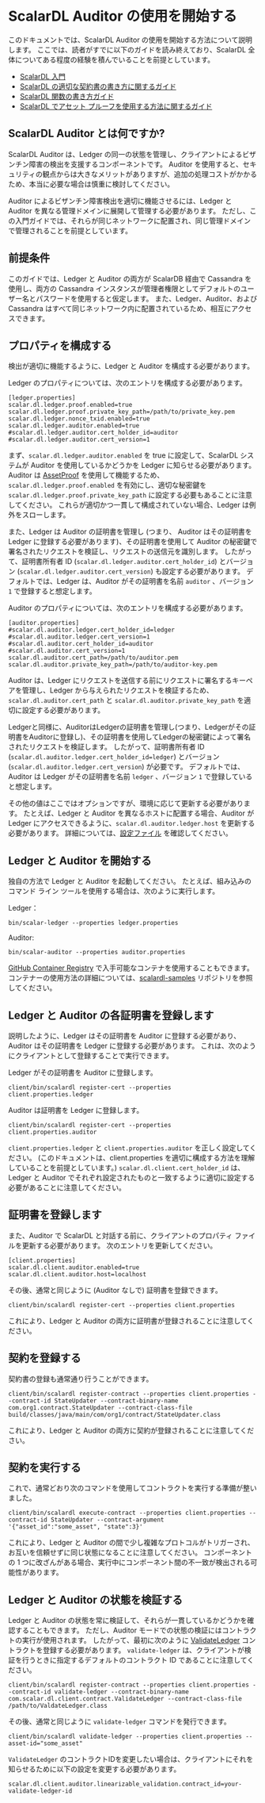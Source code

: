 # ScalarDL Auditor の使用を開始する


<TranslationBanner />

このドキュメントでは、ScalarDL Auditor の使用を開始する方法について説明します。
ここでは、読者がすでに以下のガイドを読み終えており、ScalarDL 全体についてある程度の経験を積んでいることを前提としています。

* [ScalarDL 入門](getting-started.mdx)
* [ScalarDL の適切な契約書の書き方に関するガイド](how-to-write-contract.mdx)
* [ScalarDL 関数の書き方ガイド](how-to-write-function.mdx)
* [ScalarDL でアセット プルーフを使用する方法に関するガイド](how-to-use-proof.mdx)

## ScalarDL Auditor とは何ですか?

ScalarDL Auditor は、Ledger の同一の状態を管理し、クライアントによるビザンチン障害の検出を支援するコンポーネントです。
Auditor を使用すると、セキュリティの観点からは大きなメリットがありますが、追加の処理コストがかかるため、本当に必要な場合は慎重に検討してください。

Auditor によるビザンチン障害検出を適切に機能させるには、Ledger と Auditor を異なる管理ドメインに展開して管理する必要があります。
ただし、この入門ガイドでは、それらが同じネットワークに配置され、同じ管理ドメインで管理されることを前提としています。

## 前提条件

このガイドでは、Ledger と Auditor の両方が ScalarDB 経由で Cassandra を使用し、両方の Cassandra インスタンスが管理者権限としてデフォルトのユーザー名とパスワードを使用すると仮定します。
また、Ledger、Auditor、および Cassandra はすべて同じネットワーク内に配置されているため、相互にアクセスできます。

## プロパティを構成する

検出が適切に機能するように、Ledger と Auditor を構成する必要があります。

Ledger のプロパティについては、次のエントリを構成する必要があります。

```
[ledger.properties]
scalar.dl.ledger.proof.enabled=true
scalar.dl.ledger.proof.private_key_path=/path/to/private_key.pem
scalar.dl.ledger.nonce_txid.enabled=true
scalar.dl.ledger.auditor.enabled=true
#scalar.dl.ledger.auditor.cert_holder_id=auditor
#scalar.dl.ledger.auditor.cert_version=1
```

まず、`scalar.dl.ledger.auditor.enabled` を true に設定して、ScalarDL システムが Auditor を使用しているかどうかを Ledger に知らせる必要があります。
Auditor は [AssetProof](how-to-use-proof.mdx) を使用して機能するため、`scalar.dl.ledger.proof.enabled` を有効にし、適切な秘密鍵を `scalar.dl.ledger.proof.private_key_path` に設定する必要もあることに注意してください。
これらが適切かつ一貫して構成されていない場合、Ledger は例外をスローします。

また、Ledger は Auditor の証明書を管理し (つまり、 Auditor はその証明書を Ledger に登録する必要があります)、その証明書を使用して Auditor の秘密鍵で署名されたリクエストを検証し、リクエストの送信元を識別します。 したがって、証明書所有者 ID (`scalar.dl.ledger.auditor.cert_holder_id`) とバージョン (`scalar.dl.ledger.auditor.cert_version`) も設定する必要があります。
デフォルトでは、Ledger は、Auditor がその証明書を名前 `auditor` 、バージョン `1` で登録すると想定します。

Auditor のプロパティについては、次のエントリを構成する必要があります。

```
[auditor.properties]
#scalar.dl.auditor.ledger.cert_holder_id=ledger
#scalar.dl.auditor.ledger.cert_version=1
#scalar.dl.auditor.cert_holder_id=auditor
#scalar.dl.auditor.cert_version=1
scalar.dl.auditor.cert_path=/path/to/auditor.pem
scalar.dl.auditor.private_key_path=/path/to/auditor-key.pem
```

Auditor は、Ledger にリクエストを送信する前にリクエストに署名するキーペアを管理し、Ledger から与えられたリクエストを検証するため、`scalar.dl.auditor.cert_path` と `scalar.dl.auditor.private_key_path` を適切に設定する必要があります。

Ledgerと同様に、AuditorはLedgerの証明書を管理し(つまり、Ledgerがその証明書をAuditorに登録し)、その証明書を使用してLedgerの秘密鍵によって署名されたリクエストを検証します。 したがって、証明書所有者 ID (`scalar.dl.auditor.ledger.cert_holder_id=ledger`) とバージョン (`scalar.dl.auditor.ledger.cert_version`) が必要です。
デフォルトでは、Auditor は Ledger がその証明書を名前 `ledger` 、バージョン `1` で登録していると想定します。

その他の値はここではオプションですが、環境に応じて更新する必要があります。
たとえば、Ledger と Auditor を異なるホストに配置する場合、Auditor が Ledger にアクセスできるように、`scalar.dl.auditor.ledger.host` を更新する必要があります。
詳細については、[設定ファイル](https://github.com/scalar-labs/scalar/blob/master/auditor/conf/auditor.properties) を確認してください。

## Ledger と Auditor を開始する

独自の方法で Ledger と Auditor を起動してください。
たとえば、組み込みのコマンド ライン ツールを使用する場合は、次のように実行します。

Ledger：

```shell
bin/scalar-ledger --properties ledger.properties
```

Auditor:

```shell
bin/scalar-auditor --properties auditor.properties
```

[GitHub Container Registry](https://github.com/orgs/scalar-labs/packages) で入手可能なコンテナを使用することもできます。
コンテナーの使用方法の詳細については、[scalardl-samples](https://github.com/scalar-labs/scalardl-samples) リポジトリを参照してください。

## Ledger と Auditor の各証明書を登録します

説明したように、Ledger はその証明書を Auditor に登録する必要があり、Auditor はその証明書を Ledger に登録する必要があります。 これは、次のようにクライアントとして登録することで実行できます。

Ledger がその証明書を Auditor に登録します。

```shell
client/bin/scalardl register-cert --properties client.properties.ledger
```

Auditor は証明書を Ledger に登録します。

```shell
client/bin/scalardl register-cert --properties client.properties.auditor
```

`client.properties.ledger` と `client.properties.auditor` を正しく設定してください。
(このドキュメントは、client.properties を適切に構成する方法を理解していることを前提としています。)
`scalar.dl.client.cert_holder_id` は、Ledger と Auditor でそれぞれ設定されたものと一致するように適切に設定する必要があることに注意してください。

## 証明書を登録します

また、Auditor で ScalarDL と対話する前に、クライアントのプロパティ ファイルを更新する必要があります。
次のエントリを更新してください。

```
[client.properties]
scalar.dl.client.auditor.enabled=true
scalar.dl.client.auditor.host=localhost
```

その後、通常と同じように (Auditor なしで) 証明書を登録できます。

```shell
client/bin/scalardl register-cert --properties client.properties
```

これにより、Ledger と Auditor の両方に証明書が登録されることに注意してください。

## 契約を登録する

契約書の登録も通常通り行うことができます。

```shell
client/bin/scalardl register-contract --properties client.properties --contract-id StateUpdater --contract-binary-name com.org1.contract.StateUpdater --contract-class-file build/classes/java/main/com/org1/contract/StateUpdater.class
```

これにより、Ledger と Auditor の両方に契約が登録されることに注意してください。

## 契約を実行する

これで、通常どおり次のコマンドを使用してコントラクトを実行する準備が整いました。

```shell
client/bin/scalardl execute-contract --properties client.properties --contract-id StateUpdater --contract-argument '{"asset_id":"some_asset", "state":3}'
```

これにより、Ledger と Auditor の間で少し複雑なプロトコルがトリガーされ、お互いを信頼せずに同じ状態になることに注意してください。
コンポーネントの 1 つに改ざんがある場合、実行中にコンポーネント間の不一致が検出される可能性があります。

## Ledger と Auditor の状態を検証する

Ledger と Auditor の状態を常に検証して、それらが一貫しているかどうかを確認することもできます。
ただし、Auditor モードでの状態の検証にはコントラクトの実行が使用されます。 したがって、最初に次のように [ValidateLedger](https://github.com/scalar-labs/scalardl-java-client-sdk/blob/master/src/main/java/com/scalar/dl/client/contract/ValidateLedger.java) コントラクトを登録する必要があります。 `validate-ledger` は、クライアントが検証を行うときに指定するデフォルトのコントラクト ID であることに注意してください。

```shell
client/bin/scalardl register-contract --properties client.properties --contract-id validate-ledger --contract-binary-name com.scalar.dl.client.contract.ValidateLedger --contract-class-file /path/to/ValdateLedger.class
```

その後、通常と同じように `validate-ledger` コマンドを発行できます。

```shell
client/bin/scalardl validate-ledger --properties client.properties --asset-id="some_asset"
```

`ValidateLedger` のコントラクトIDを変更したい場合は、クライアントにそれを知らせるために以下の設定を変更する必要があります。

```
scalar.dl.client.auditor.linearizable_validation.contract_id=your-validate-ledger-id
```
